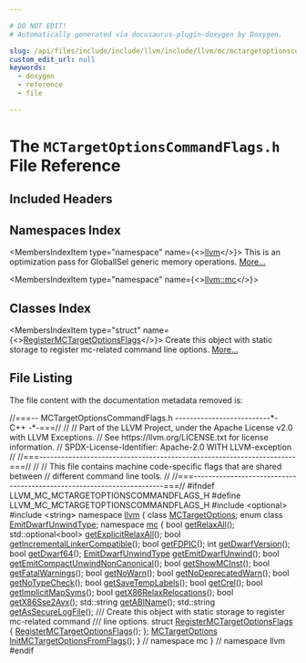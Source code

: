 ```yaml
---

# DO NOT EDIT!
# Automatically generated via docusaurus-plugin-doxygen by Doxygen.

slug: /api/files/include/include/llvm/include/llvm/mc/mctargetoptionscommandflags-h
custom_edit_url: null
keywords:
  - doxygen
  - reference
  - file

---
```





# The `MCTargetOptionsCommandFlags.h` File Reference

<DoxygenPage pluginConfig={pluginConfig}>



## Included Headers

<IncludesList>
<IncludesListItem
  filePath="optional"
  permalink=""
  isLocal="false" />
<IncludesListItem
  filePath="string"
  permalink=""
  isLocal="false" />
</IncludesList>

## Namespaces Index

<MembersIndex>

<MembersIndexItem
  type="namespace"
  name={<><a href="/docs/api/namespaces/llvm">llvm</a></>}>
This is an optimization pass for GlobalISel generic memory operations. <a href="/docs/api/namespaces/llvm/#details">More...</a>
</MembersIndexItem>

<MembersIndexItem
  type="namespace"
  name={<><a href="/docs/api/namespaces/llvm/mc">llvm::mc</a></>}>
</MembersIndexItem>

</MembersIndex>

## Classes Index

<MembersIndex>

<MembersIndexItem
  type="struct"
  name={<><a href="/docs/api/structs/llvm/mc/registermctargetoptionsflags">RegisterMCTargetOptionsFlags</a></>}>
Create this object with static storage to register mc-related command line options. <a href="/docs/api/structs/llvm/mc/registermctargetoptionsflags/#details">More...</a>
</MembersIndexItem>

</MembersIndex>


## File Listing

The file content with the documentation metadata removed is:

<ProgramListing>

<Link id="l00001" /><CodeLine lineNumber="1"><Highlight kind="comment">//===-- MCTargetOptionsCommandFlags.h --------------------------&#42;- C++ -&#42;-===//</Highlight><Highlight kind="normal"></Highlight></CodeLine>
<Link id="l00002" /><CodeLine lineNumber="2"><Highlight kind="normal"></Highlight><Highlight kind="comment">//</Highlight><Highlight kind="normal"></Highlight></CodeLine>
<Link id="l00003" /><CodeLine lineNumber="3"><Highlight kind="normal"></Highlight><Highlight kind="comment">// Part of the LLVM Project, under the Apache License v2.0 with LLVM Exceptions.</Highlight><Highlight kind="normal"></Highlight></CodeLine>
<Link id="l00004" /><CodeLine lineNumber="4"><Highlight kind="normal"></Highlight><Highlight kind="comment">// See https://llvm.org/LICENSE.txt for license information.</Highlight><Highlight kind="normal"></Highlight></CodeLine>
<Link id="l00005" /><CodeLine lineNumber="5"><Highlight kind="normal"></Highlight><Highlight kind="comment">// SPDX-License-Identifier: Apache-2.0 WITH LLVM-exception</Highlight><Highlight kind="normal"></Highlight></CodeLine>
<Link id="l00006" /><CodeLine lineNumber="6"><Highlight kind="normal"></Highlight><Highlight kind="comment">//</Highlight><Highlight kind="normal"></Highlight></CodeLine>
<Link id="l00007" /><CodeLine lineNumber="7"><Highlight kind="normal"></Highlight><Highlight kind="comment">//===----------------------------------------------------------------------===//</Highlight><Highlight kind="normal"></Highlight></CodeLine>
<Link id="l00008" /><CodeLine lineNumber="8"><Highlight kind="normal"></Highlight><Highlight kind="comment">//</Highlight><Highlight kind="normal"></Highlight></CodeLine>
<Link id="l00009" /><CodeLine lineNumber="9"><Highlight kind="normal"></Highlight><Highlight kind="comment">// This file contains machine code-specific flags that are shared between</Highlight><Highlight kind="normal"></Highlight></CodeLine>
<Link id="l00010" /><CodeLine lineNumber="10"><Highlight kind="normal"></Highlight><Highlight kind="comment">// different command line tools.</Highlight><Highlight kind="normal"></Highlight></CodeLine>
<Link id="l00011" /><CodeLine lineNumber="11"><Highlight kind="normal"></Highlight><Highlight kind="comment">//</Highlight><Highlight kind="normal"></Highlight></CodeLine>
<Link id="l00012" /><CodeLine lineNumber="12"><Highlight kind="normal"></Highlight><Highlight kind="comment">//===----------------------------------------------------------------------===//</Highlight><Highlight kind="normal"></Highlight></CodeLine>
<Link id="l00013" /><CodeLine lineNumber="13"><Highlight kind="normal"></Highlight></CodeLine>
<Link id="l00014" /><CodeLine lineNumber="14"><Highlight kind="normal"></Highlight><Highlight kind="preprocessor">#ifndef LLVM&#95;MC&#95;MCTARGETOPTIONSCOMMANDFLAGS&#95;H</Highlight><Highlight kind="normal"></Highlight></CodeLine>
<Link id="l00015" /><CodeLine lineNumber="15"><Highlight kind="normal"></Highlight><Highlight kind="preprocessor">#define LLVM&#95;MC&#95;MCTARGETOPTIONSCOMMANDFLAGS&#95;H</Highlight><Highlight kind="normal"></Highlight></CodeLine>
<Link id="l00016" /><CodeLine lineNumber="16"><Highlight kind="normal"></Highlight></CodeLine>
<Link id="l00017" /><CodeLine lineNumber="17"><Highlight kind="normal"></Highlight><Highlight kind="preprocessor">#include &lt;optional&gt;</Highlight><Highlight kind="normal"></Highlight></CodeLine>
<Link id="l00018" /><CodeLine lineNumber="18"><Highlight kind="normal"></Highlight><Highlight kind="preprocessor">#include &lt;string&gt;</Highlight><Highlight kind="normal"></Highlight></CodeLine>
<Link id="l00019" /><CodeLine lineNumber="19"><Highlight kind="normal"></Highlight></CodeLine>
<Link id="l00020" /><CodeLine lineNumber="20"><Highlight kind="normal"></Highlight><Highlight kind="keyword">namespace </Highlight><Highlight kind="normal"><a href="/docs/api/namespaces/llvm">llvm</a> &#123;</Highlight></CodeLine>
<Link id="l00021" /><CodeLine lineNumber="21"><Highlight kind="normal"></Highlight></CodeLine>
<Link id="l00022" /><CodeLine lineNumber="22"><Highlight kind="normal"></Highlight><Highlight kind="keyword">class </Highlight><Highlight kind="normal"><a href="/docs/api/classes/llvm/mctargetoptions">MCTargetOptions</a>;</Highlight></CodeLine>
<Link id="l00023" /><CodeLine lineNumber="23"><Highlight kind="normal"></Highlight><Highlight kind="keyword">enum class</Highlight><Highlight kind="normal"> <a href="/docs/api/namespaces/llvm/#a86a87fba6a15227ff4f33edd538e6d0f">EmitDwarfUnwindType</a>;</Highlight></CodeLine>
<Link id="l00024" /><CodeLine lineNumber="24"><Highlight kind="normal"></Highlight></CodeLine>
<Link id="l00025" /><CodeLine lineNumber="25" lineLink="/docs/api/namespaces/llvm/mc"><Highlight kind="normal"></Highlight><Highlight kind="keyword">namespace </Highlight><Highlight kind="normal"><a href="/docs/api/namespaces/llvm/mc">mc</a> &#123;</Highlight></CodeLine>
<Link id="l00026" /><CodeLine lineNumber="26"><Highlight kind="normal"></Highlight></CodeLine>
<Link id="l00027" /><CodeLine lineNumber="27" lineLink="/docs/api/namespaces/llvm/mc/#ab793c0289466f7a7647220acbde14a0a"><Highlight kind="normal"></Highlight><Highlight kind="keywordtype">bool</Highlight><Highlight kind="normal"> <a href="/docs/api/namespaces/llvm/mc/#ab793c0289466f7a7647220acbde14a0a">getRelaxAll</a>();</Highlight></CodeLine>
<Link id="l00028" /><CodeLine lineNumber="28" lineLink="/docs/api/namespaces/llvm/mc/#afc1bdb288c2139f411693da0b40158d9"><Highlight kind="normal">std::optional&lt;bool&gt; <a href="/docs/api/namespaces/llvm/mc/#afc1bdb288c2139f411693da0b40158d9">getExplicitRelaxAll</a>();</Highlight></CodeLine>
<Link id="l00029" /><CodeLine lineNumber="29"><Highlight kind="normal"></Highlight></CodeLine>
<Link id="l00030" /><CodeLine lineNumber="30" lineLink="/docs/api/namespaces/llvm/mc/#a085498d6a1b2479d827e8b9ba6063119"><Highlight kind="normal"></Highlight><Highlight kind="keywordtype">bool</Highlight><Highlight kind="normal"> <a href="/docs/api/namespaces/llvm/mc/#a085498d6a1b2479d827e8b9ba6063119">getIncrementalLinkerCompatible</a>();</Highlight></CodeLine>
<Link id="l00031" /><CodeLine lineNumber="31"><Highlight kind="normal"></Highlight></CodeLine>
<Link id="l00032" /><CodeLine lineNumber="32" lineLink="/docs/api/namespaces/llvm/mc/#a6798d9653805e18526eac3b05d809638"><Highlight kind="normal"></Highlight><Highlight kind="keywordtype">bool</Highlight><Highlight kind="normal"> <a href="/docs/api/namespaces/llvm/mc/#a6798d9653805e18526eac3b05d809638">getFDPIC</a>();</Highlight></CodeLine>
<Link id="l00033" /><CodeLine lineNumber="33"><Highlight kind="normal"></Highlight></CodeLine>
<Link id="l00034" /><CodeLine lineNumber="34" lineLink="/docs/api/namespaces/llvm/mc/#a1d6429598690b3a87b4a65309c3987cb"><Highlight kind="normal"></Highlight><Highlight kind="keywordtype">int</Highlight><Highlight kind="normal"> <a href="/docs/api/namespaces/llvm/mc/#a1d6429598690b3a87b4a65309c3987cb">getDwarfVersion</a>();</Highlight></CodeLine>
<Link id="l00035" /><CodeLine lineNumber="35"><Highlight kind="normal"></Highlight></CodeLine>
<Link id="l00036" /><CodeLine lineNumber="36" lineLink="/docs/api/namespaces/llvm/mc/#af537bf11b39b398872bb5752531788cd"><Highlight kind="normal"></Highlight><Highlight kind="keywordtype">bool</Highlight><Highlight kind="normal"> <a href="/docs/api/namespaces/llvm/mc/#af537bf11b39b398872bb5752531788cd">getDwarf64</a>();</Highlight></CodeLine>
<Link id="l00037" /><CodeLine lineNumber="37"><Highlight kind="normal"></Highlight></CodeLine>
<Link id="l00038" /><CodeLine lineNumber="38" lineLink="/docs/api/namespaces/llvm/mc/#aa243b5733c32a5140457f3e867b0538f"><Highlight kind="normal"><a href="/docs/api/namespaces/llvm/#a86a87fba6a15227ff4f33edd538e6d0f">EmitDwarfUnwindType</a> <a href="/docs/api/namespaces/llvm/mc/#aa243b5733c32a5140457f3e867b0538f">getEmitDwarfUnwind</a>();</Highlight></CodeLine>
<Link id="l00039" /><CodeLine lineNumber="39"><Highlight kind="normal"></Highlight></CodeLine>
<Link id="l00040" /><CodeLine lineNumber="40" lineLink="/docs/api/namespaces/llvm/mc/#a44b0019ca4479712d1bac2834a10d7a4"><Highlight kind="normal"></Highlight><Highlight kind="keywordtype">bool</Highlight><Highlight kind="normal"> <a href="/docs/api/namespaces/llvm/mc/#a44b0019ca4479712d1bac2834a10d7a4">getEmitCompactUnwindNonCanonical</a>();</Highlight></CodeLine>
<Link id="l00041" /><CodeLine lineNumber="41"><Highlight kind="normal"></Highlight></CodeLine>
<Link id="l00042" /><CodeLine lineNumber="42" lineLink="/docs/api/namespaces/llvm/mc/#a394a4b2a369648d7c2f5ce047ead7a7e"><Highlight kind="normal"></Highlight><Highlight kind="keywordtype">bool</Highlight><Highlight kind="normal"> <a href="/docs/api/namespaces/llvm/mc/#a394a4b2a369648d7c2f5ce047ead7a7e">getShowMCInst</a>();</Highlight></CodeLine>
<Link id="l00043" /><CodeLine lineNumber="43"><Highlight kind="normal"></Highlight></CodeLine>
<Link id="l00044" /><CodeLine lineNumber="44" lineLink="/docs/api/namespaces/llvm/mc/#a4d12f731da417766afca5fa703cf784a"><Highlight kind="normal"></Highlight><Highlight kind="keywordtype">bool</Highlight><Highlight kind="normal"> <a href="/docs/api/namespaces/llvm/mc/#a4d12f731da417766afca5fa703cf784a">getFatalWarnings</a>();</Highlight></CodeLine>
<Link id="l00045" /><CodeLine lineNumber="45"><Highlight kind="normal"></Highlight></CodeLine>
<Link id="l00046" /><CodeLine lineNumber="46" lineLink="/docs/api/namespaces/llvm/mc/#a0306b7d788bdba9affb653353fa132cf"><Highlight kind="normal"></Highlight><Highlight kind="keywordtype">bool</Highlight><Highlight kind="normal"> <a href="/docs/api/namespaces/llvm/mc/#a0306b7d788bdba9affb653353fa132cf">getNoWarn</a>();</Highlight></CodeLine>
<Link id="l00047" /><CodeLine lineNumber="47"><Highlight kind="normal"></Highlight></CodeLine>
<Link id="l00048" /><CodeLine lineNumber="48" lineLink="/docs/api/namespaces/llvm/mc/#a4d70551507790f15ccdf0dd48e227672"><Highlight kind="normal"></Highlight><Highlight kind="keywordtype">bool</Highlight><Highlight kind="normal"> <a href="/docs/api/namespaces/llvm/mc/#a4d70551507790f15ccdf0dd48e227672">getNoDeprecatedWarn</a>();</Highlight></CodeLine>
<Link id="l00049" /><CodeLine lineNumber="49"><Highlight kind="normal"></Highlight></CodeLine>
<Link id="l00050" /><CodeLine lineNumber="50" lineLink="/docs/api/namespaces/llvm/mc/#a569ca54d9d96695852f198d13206c824"><Highlight kind="normal"></Highlight><Highlight kind="keywordtype">bool</Highlight><Highlight kind="normal"> <a href="/docs/api/namespaces/llvm/mc/#a569ca54d9d96695852f198d13206c824">getNoTypeCheck</a>();</Highlight></CodeLine>
<Link id="l00051" /><CodeLine lineNumber="51"><Highlight kind="normal"></Highlight></CodeLine>
<Link id="l00052" /><CodeLine lineNumber="52" lineLink="/docs/api/namespaces/llvm/mc/#a932f52ad6d33282e2ac2d7c646874909"><Highlight kind="normal"></Highlight><Highlight kind="keywordtype">bool</Highlight><Highlight kind="normal"> <a href="/docs/api/namespaces/llvm/mc/#a932f52ad6d33282e2ac2d7c646874909">getSaveTempLabels</a>();</Highlight></CodeLine>
<Link id="l00053" /><CodeLine lineNumber="53"><Highlight kind="normal"></Highlight></CodeLine>
<Link id="l00054" /><CodeLine lineNumber="54" lineLink="/docs/api/namespaces/llvm/mc/#af5d030f9ca490a8951fa2c85c955695c"><Highlight kind="normal"></Highlight><Highlight kind="keywordtype">bool</Highlight><Highlight kind="normal"> <a href="/docs/api/namespaces/llvm/mc/#af5d030f9ca490a8951fa2c85c955695c">getCrel</a>();</Highlight></CodeLine>
<Link id="l00055" /><CodeLine lineNumber="55"><Highlight kind="normal"></Highlight></CodeLine>
<Link id="l00056" /><CodeLine lineNumber="56" lineLink="/docs/api/namespaces/llvm/mc/#acec0be5e0802974559a94fb68586fbd5"><Highlight kind="normal"></Highlight><Highlight kind="keywordtype">bool</Highlight><Highlight kind="normal"> <a href="/docs/api/namespaces/llvm/mc/#acec0be5e0802974559a94fb68586fbd5">getImplicitMapSyms</a>();</Highlight></CodeLine>
<Link id="l00057" /><CodeLine lineNumber="57"><Highlight kind="normal"></Highlight></CodeLine>
<Link id="l00058" /><CodeLine lineNumber="58" lineLink="/docs/api/namespaces/llvm/mc/#ab59f5e47488c71a9d5ef5f9e0be72e87"><Highlight kind="normal"></Highlight><Highlight kind="keywordtype">bool</Highlight><Highlight kind="normal"> <a href="/docs/api/namespaces/llvm/mc/#ab59f5e47488c71a9d5ef5f9e0be72e87">getX86RelaxRelocations</a>();</Highlight></CodeLine>
<Link id="l00059" /><CodeLine lineNumber="59"><Highlight kind="normal"></Highlight></CodeLine>
<Link id="l00060" /><CodeLine lineNumber="60" lineLink="/docs/api/namespaces/llvm/mc/#a32413b16e6fc5d03330f672f2c96eaae"><Highlight kind="normal"></Highlight><Highlight kind="keywordtype">bool</Highlight><Highlight kind="normal"> <a href="/docs/api/namespaces/llvm/mc/#a32413b16e6fc5d03330f672f2c96eaae">getX86Sse2Avx</a>();</Highlight></CodeLine>
<Link id="l00061" /><CodeLine lineNumber="61"><Highlight kind="normal"></Highlight></CodeLine>
<Link id="l00062" /><CodeLine lineNumber="62" lineLink="/docs/api/namespaces/llvm/mc/#aefbeb412ef240786142330f93534f7c4"><Highlight kind="normal">std::string <a href="/docs/api/namespaces/llvm/mc/#aefbeb412ef240786142330f93534f7c4">getABIName</a>();</Highlight></CodeLine>
<Link id="l00063" /><CodeLine lineNumber="63"><Highlight kind="normal"></Highlight></CodeLine>
<Link id="l00064" /><CodeLine lineNumber="64" lineLink="/docs/api/namespaces/llvm/mc/#a3346fc417b18549289f7de473bd757b1"><Highlight kind="normal">std::string <a href="/docs/api/namespaces/llvm/mc/#a3346fc417b18549289f7de473bd757b1">getAsSecureLogFile</a>();</Highlight></CodeLine>
<Link id="l00065" /><CodeLine lineNumber="65"><Highlight kind="normal"></Highlight><Highlight kind="comment"></Highlight></CodeLine>
<Link id="l00066" /><CodeLine lineNumber="66"><Highlight kind="comment">/// Create this object with static storage to register mc-related command</Highlight></CodeLine>
<Link id="l00067" /><CodeLine lineNumber="67"><Highlight kind="comment">/// line options.</Highlight><Highlight kind="normal"></Highlight></CodeLine>
<Link id="l00068" /><CodeLine lineNumber="68" lineLink="/docs/api/structs/llvm/mc/registermctargetoptionsflags"><Highlight kind="normal"></Highlight><Highlight kind="keyword">struct </Highlight><Highlight kind="normal"><a href="/docs/api/structs/llvm/mc/registermctargetoptionsflags/#a0eae824471e397e289e1344efac6cb1c">RegisterMCTargetOptionsFlags</a> &#123;</Highlight></CodeLine>
<Link id="l00069" /><CodeLine lineNumber="69"><Highlight kind="normal">  <a href="/docs/api/structs/llvm/mc/registermctargetoptionsflags/#a0eae824471e397e289e1344efac6cb1c">RegisterMCTargetOptionsFlags</a>();</Highlight></CodeLine>
<Link id="l00070" /><CodeLine lineNumber="70"><Highlight kind="normal">&#125;;</Highlight></CodeLine>
<Link id="l00071" /><CodeLine lineNumber="71"><Highlight kind="normal"></Highlight></CodeLine>
<Link id="l00072" /><CodeLine lineNumber="72"><Highlight kind="normal"><a href="/docs/api/classes/llvm/mctargetoptions">MCTargetOptions</a> <a href="/docs/api/namespaces/llvm/mc/#a40c84135f8f6afce28578f48f4b2cb15">InitMCTargetOptionsFromFlags</a>();</Highlight></CodeLine>
<Link id="l00073" /><CodeLine lineNumber="73"><Highlight kind="normal"></Highlight></CodeLine>
<Link id="l00074" /><CodeLine lineNumber="74"><Highlight kind="normal">&#125; </Highlight><Highlight kind="comment">// namespace mc</Highlight><Highlight kind="normal"></Highlight></CodeLine>
<Link id="l00075" /><CodeLine lineNumber="75"><Highlight kind="normal"></Highlight></CodeLine>
<Link id="l00076" /><CodeLine lineNumber="76"><Highlight kind="normal">&#125; </Highlight><Highlight kind="comment">// namespace llvm</Highlight><Highlight kind="normal"></Highlight></CodeLine>
<Link id="l00077" /><CodeLine lineNumber="77"><Highlight kind="normal"></Highlight></CodeLine>
<Link id="l00078" /><CodeLine lineNumber="78"><Highlight kind="normal"></Highlight><Highlight kind="preprocessor">#endif</Highlight></CodeLine>

</ProgramListing>


</DoxygenPage>
